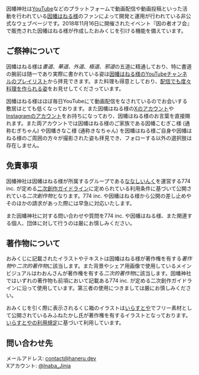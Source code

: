 因幡神社は[YouTube](htttp://www.youtube.com/)などのプラットフォームで動画配信や動画投稿といった活動を行われている[因幡はねる様](https://www.youtube.com/@Inaba_Haneru)のファンによって開発と運用が行われている非公式なウェブページです。2018年11月16日に開催されたイベント『因の者オフ会』で販売された因幡はねる様が作成したおみくじを引ける機能を備えています。

## ご祭神について

因幡はねる様は*書道*、_華道_、_外道_、_極道_、*邪道*の五道に精通しており、特に書道の腕前は随一であり実際に書かれている姿は[因幡はねる様のYouTubeチャンネルのプレイリスト](https://www.youtube.com/playlist?list=PLJdGplDR39fgi-haMvzOZ9L2m1MEsw1vk)から拝見できます。また料理も得意としており、[配信でも度々料理を作られる姿](https://www.youtube.com/playlist?list=PLJdGplDR39fi5mhqhGWNl1fudZ770xZeG)をお見せしてくださっています。

因幡はねる様はほぼ毎日YouTubeにて動画配信をなされているのでお会いする敷居はとても低くなっております。また因幡はねる様の[Xのアカウント](https://twitter.com/Haneru_Inaba)や[Instagramのアカウント](https://www.instagram.com/neruchan_to_inu/)をお持ちになっており、因幡はねる様のお言葉を直接賜れます。また両アカウントでは因幡はねる様のご家族である因幡こむぎこ様 (通称むぎちゃん) や因幡きなこ様 (通称きなちゃん) を因幡はねる様ご自身や因幡はねる様のご周囲の方々が撮影された姿も拝見でき、フォローする以外の選択肢は存在しません。

## 免責事項

因幡神社は因幡はねる様が所属するグループである[ななしいんく](https://www.774.ai/)を運営する774 inc. が定める[二次創作ガイドライン](https://www.774.ai/guideline)に定められている利用条件に基づいて公開されている*二次創作物*となります。774 inc. や因幡はねる様から公開の差し止めやそのほかの請求があった際には早急に対応いたします。

また因幡神社に対する問い合わせや質問を774 inc. や因幡はねる様、また関連する個人、団体に対して行うのは厳にお慎しみください。

## 著作物について

おみくじに記載されたイラストやテキストは因幡はねる様が著作権を有する*著作物*や*二次的著作物*に該当します。また背景やシェア用画像で使用しているメインビジュアルはわおんさんが著作権を有する*二次的著作物*に該当します。因幡神社ではいずれの著作物も前項において記載ある774 inc. が定める二次創作ガイドラインに沿って使用しています。第三者の使用につきましては厳にお慎しみください。

おみくじを引く際に表示されるくじ箱のイラストは[いらすとや](https://www.irasutoya.com/)でフリー素材として公開されているみふねたかし氏が著作権を有するイラストとなっております。[いらすとやの利用規定](https://www.irasutoya.com/p/terms.html)に基づいて利用しています。

## 問い合わせ先

メールアドレス: [contact@haneru.dev](mailto:contact@haneru.dev)<br />
Xアカウント: [@Inaba_Jinja](https://twitter.com/Inaba_Jinja)
